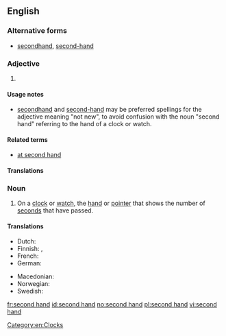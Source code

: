 {{also|secondhand}}
==English==

===Alternative forms===
* [[secondhand]], [[second-hand]]

===Adjective===
{{en-adj|-}}

# {{alternative form of|secondhand}}

====Usage notes====
* [[secondhand]] and [[second-hand]] may be preferred spellings for the adjective meaning "not new", to avoid confusion with the noun "second hand" referring to the hand of a clock or watch.

====Related terms====
* [[at second hand]]

====Translations====
{{trans-see|secondhand}}

===Noun===
{{en-noun|sg=[[second]] [[hand]]}}

# On a [[clock]] or [[watch]], the [[hand]] or [[pointer]] that shows the number of [[second]]s that have passed.

====Translations====
{{trans-top|the hand or pointer that shows the number of seconds that have passed}}
* Dutch: {{t|nl|secondewijzer|m}}
* Finnish: {{t-|fi|sekuntiosoitin}}, {{t-|fi|sekuntiviisari}}
* French: {{t|fr|trotteuse}}
* German: {{t|de|Sekundenzeiger|m}}
{{trans-mid}}
* Macedonian: {{t|mk|секундарник|m|tr=sekundárnik}}
* Norwegian: {{t+|no|sekundviser|m}}
* Swedish: {{t+|sv|sekundvisare|c}}
{{trans-bottom}}

[[Category:en:Clocks]]

[[fr:second hand]]
[[id:second hand]]
[[no:second hand]]
[[pl:second hand]]
[[vi:second hand]]